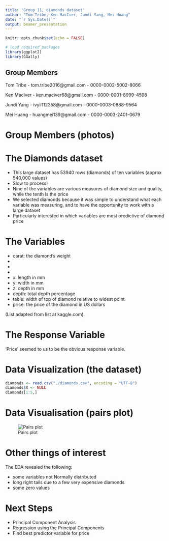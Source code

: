 ```yaml
---
title: 'Group 11, diamonds dataset'
author: "Tom Tribe, Ken MacIver, Jundi Yang, Mei Huang"
date: "`r Sys.Date()`"
output: beamer_presentation
---
```


```r
knitr::opts_chunk$set(echo = FALSE)
```


```r
# load required packages
library(ggplot2)
library(GGally)


```


## Group Members

Tom Tribe 
- tom.tribe2016@gmail.com
- 0000-0002-5002-8066

Ken MacIver
- ken.maciver68@gmail.com
- 0000-0001-8999-4598

Jundi Yang
-  ivyli112358@gmail.com
- 0000-0003-0888-9564 

Mei Huang 
- huangmei139@gmail.com
- 0000-0003-2401-0679

# Group Members (photos)




# The Diamonds dataset

- This large dataset has 53940 rows (diamonds) of ten variables (approx 540,000 values) 
- Slow to process!
- Nine of the variables are various measures of diamond size and quality, while the tenth is the price 
- We selected diamonds because it was simple to understand what each variable was measuring, and to have the opportunity to work with a large dataset 
- Particularly interested in which variables are most predictive of diamond price

# The Variables
 \textcolor{red}{red font = categorical variable}
 
-   carat: the diamond's weight
-   \textcolor{red}{cut: a measure of quality}
-   \textcolor{red}{color: a measure of colour quality}
-   \textcolor{red}{clarity: a measure of clearness}
-   x: length in mm
-   y: width in mm 
-   z: depth in mm
-   depth: total depth percentage
-   table: width of top of diamond relative to widest point
-   price: the price of the diamond in US dollars 

(List adapted from list at kaggle.com).

# The Response Variable

'Price' seemed to us to be the obvious response variable. 

# Data Visualization (the dataset)

\footnotesize
```r
diamonds <- read.csv("./diamonds.csv", encoding = "UTF-8")
diamonds$X <- NULL
diamonds[1:5,]
```
\normalsize


# Data Visualisation (pairs plot)

![Pairs plot](./pairs plot.jpg)

# Other things of interest

The EDA revealed the following:

- some variables not Normally distributed
- long right tails due to a few very expensive diamonds
- some zero values

# Next Steps

- Principal Component Analysis
- Regression using the Principal Components
- Find best predictor variable for price


